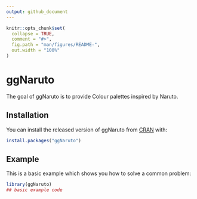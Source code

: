 ```yaml
---
output: github_document
---
```


<!-- README.md is generated from README.Rmd. Please edit that file -->

```r
knitr::opts_chunk$set(
  collapse = TRUE,
  comment = "#>",
  fig.path = "man/figures/README-",
  out.width = "100%"
)
```

# ggNaruto

<!-- badges: start -->
<!-- badges: end -->

The goal of ggNaruto is to provide Colour palettes inspired by Naruto.

## Installation

You can install the released version of ggNaruto from [CRAN](https://CRAN.R-project.org) with:

``` r
install.packages("ggNaruto")
```

## Example

This is a basic example which shows you how to solve a common problem:

```r
library(ggNaruto)
## basic example code
```


